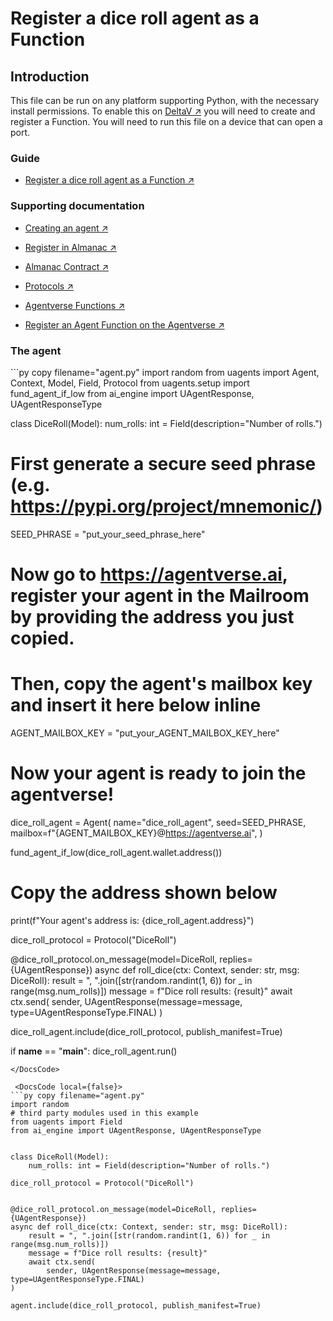 
# Register a dice roll agent as a Function

## Introduction

This file can be run on any platform supporting Python, with the necessary install permissions.
To enable this on [DeltaV ↗️](/concepts/ai-engine/deltav) you will need to create and register a Function. You will need to run this file on a device that can open a port.

### Guide

- [Register a dice roll agent as a Function ↗️](/guides/agentverse/creating-agentverse-agents/simple-dice-roll-agent)

### Supporting documentation

- [Creating an agent ↗️](/guides/agents/create-a-uagent)

- [Register in Almanac ↗️](/guides/agents/register-in-almanac)

- [Almanac Contract ↗️](/references/contracts/uagents-almanac/almanac-overview)

- [Protocols ↗️](/references/uagents/uagents-protocols/agent-protocols)

- [Agentverse Functions ↗️](/concepts/agent-services/services)

- [Register an Agent Function on the Agentverse ↗️](/guides/agentverse/registering-agent-services)

### The agent

<CodeGroup hasCopy isLocalHostedFile>
<DocsCode local={true}>
```py copy filename="agent.py"
import random
from uagents import Agent, Context, Model, Field, Protocol
from uagents.setup import fund_agent_if_low
from ai_engine import UAgentResponse, UAgentResponseType


class DiceRoll(Model):
    num_rolls: int = Field(description="Number of rolls.")

# First generate a secure seed phrase (e.g. https://pypi.org/project/mnemonic/)
SEED_PHRASE = "put_your_seed_phrase_here"
 
# Now go to https://agentverse.ai, register your agent in the Mailroom by providing the address you just copied.
# Then, copy the agent's mailbox key and insert it here below inline
AGENT_MAILBOX_KEY = "put_your_AGENT_MAILBOX_KEY_here"
 
# Now your agent is ready to join the agentverse!
dice_roll_agent = Agent(
    name="dice_roll_agent",
    seed=SEED_PHRASE,
    mailbox=f"{AGENT_MAILBOX_KEY}@https://agentverse.ai",
)

fund_agent_if_low(dice_roll_agent.wallet.address())
 
# Copy the address shown below
print(f"Your agent's address is: {dice_roll_agent.address}")

dice_roll_protocol = Protocol("DiceRoll")


@dice_roll_protocol.on_message(model=DiceRoll, replies={UAgentResponse})
async def roll_dice(ctx: Context, sender: str, msg: DiceRoll):
    result = ", ".join([str(random.randint(1, 6)) for _ in range(msg.num_rolls)])
    message = f"Dice roll results: {result}"
    await ctx.send(
        sender, UAgentResponse(message=message, type=UAgentResponseType.FINAL)
)

dice_roll_agent.include(dice_roll_protocol, publish_manifest=True)

if __name__ == "__main__":
    dice_roll_agent.run()
```
</DocsCode>

 <DocsCode local={false}>
```py copy filename="agent.py"
import random
# third party modules used in this example
from uagents import Field
from ai_engine import UAgentResponse, UAgentResponseType


class DiceRoll(Model):
    num_rolls: int = Field(description="Number of rolls.")

dice_roll_protocol = Protocol("DiceRoll")


@dice_roll_protocol.on_message(model=DiceRoll, replies={UAgentResponse})
async def roll_dice(ctx: Context, sender: str, msg: DiceRoll):
    result = ", ".join([str(random.randint(1, 6)) for _ in range(msg.num_rolls)])
    message = f"Dice roll results: {result}"
    await ctx.send(
        sender, UAgentResponse(message=message, type=UAgentResponseType.FINAL)
)

agent.include(dice_roll_protocol, publish_manifest=True)
```
</DocsCode>
</CodeGroup>
